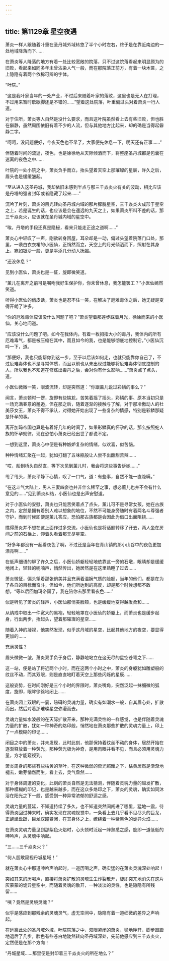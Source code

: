 ```yaml
---
---
---
```

title: 第1129章 星空夜遇
---



萧炎一样人跟随着叶重在圣丹城外域转悠了半个小时左右，终于是在靠近南边的一处地域降落而下……

在萧炎等人降落的地方有着一处比较宽敞的院落，只不过这院落看起来明显颇为的旧败，看起来如同多年未曾沾染人气一般，而在那院落正前方，有着一块木匾，之上隐隐有着两个依稀可辨的字体。

“叶院。”

“这是我叶家当年的一处产业，不过后来随着叶家的落败，这里也是无人在打理，不过用来暂时歇歇脚还是不错的……”望着这处院落，叶重偏过头对着萧炎一行人道。

对于住所，萧炎等人自然是没什么要求，而且这叶院虽然看上去有些旧败，但也胜在僻静，虽然周围依旧有着不少的人流，但与其他地方比起来，却的确是当得起僻静二字。

“呵呵，没问题便好，今夜天色也不早了，大家便先休息一下，明天还有正事……”

伴随着时间的流逝，夜色，也是徐徐地从天际倾洒而下，将整座圣丹城都是包囊在迷离的夜色之中……

叶院的一处小院之中，萧炎负手而立，抬头望着天空上那璀璨的星辰，许久之后，眉头也是缓缓皱起。

“至从进入这圣丹城，我却依旧未感到半点与那三千焱炎火有关的波动，相比应该是丹塔的强者封印或者隐藏了起来……”

沉吟了片刻，萧炎的目光转向圣丹城内域的那片朦胧星空，三千焱炎火成形于星空之上，若是诞生的话，也应该是会在遥远的九天之上，如果萧炎所料不差的话，那三千焱炎火，应该就在圣丹城内域的星空中。

“唉，丹塔的手段还真是隐秘，看来只能走正途之道啊……”

萧炎心中轻叹了一声，刚欲转身回屋，耳朵却是一动，偏过头望着院落门口处，那里，一袭白衣衣裙的小医仙，正悄然而立，天空上的月光倾洒而下，照射在其身上，宛如银沙一般，更是平添几分动人抚媚。

“还没休息？”

见到小医仙，萧炎也是一怔，旋即微笑道。

“薰儿在离开之前可是嘱咐我好生保护你，你未曾休息，我怎能罢工？”小医仙嫣然笑道。

听得小医仙的俏皮话，萧炎也是忍不住一笑，在解决了厄难毒体之后，她无疑是变得开朗了许多。

“你的厄难毒体应该没什么问题了吧？”萧炎望着那莲步踩着月光，徐徐而来的小医仙，关心地问道。

“应该没什么问题了吧。如今在我体内，有着一枚拇指大小的毒丹，我体内的所有厄难毒气，都是被压缩在其中，而且如今的我，也是能够彻底地控制它，”小医仙沉吟一下，道。

“那便好，我也只能帮你到这一步，至于以后该如何走，也就只能靠你自己了，不过厄难毒体也不是寻常体质，而且以前也从未出现过能够将厄难毒体彻底控制的人，所以我也不知道在修炼出毒丹之后，会对你有什么影响……”萧炎点了点头，道。

小医仙微微一笑，眼波流转，却是突然道：“你跟薰儿说过彩鳞的事么？”

闻言，萧炎顿时一愣，旋即有些尴尬，苦笑着摇了摇头，彩鳞的事、原本当初只是一场充满春意的邂逅，但在那之后，随着逐渐的接触与了解，对于那冷傲动人的杜美莎女王，萧炎不得不承认，对得她开始出现了一些复杂的情感，特别是彩鳞那疑是怀孕的事。

离开加玛帝国也算是有着好几年的时间了，如果彩鳞真的怀孕的话，那么按照蛇人族的怀孕规律，现在恐怕小萧炎已经出世了都说不定。

一想到这里，萧炎心中便是有种嫉妒复杂的情绪，似欢喜，似苦恼。

种种情绪汇聚在一起，犹如打翻了五味瓶般让人尝不出酸甜苦辣……

“哎，船到桥头自然直，等下次见到薰儿时，我会将这些事告诉她……”

甩了甩头，萧炎平静下心情，叹了一口气，道：有些事，自然不能一直隐瞒。”

“在这斗气大陆上，男人三妻四妾也并非什么稀罕之事，想必薰儿也并不会有什么意见的……”见到萧炎纠结，小医仙也是出声安慰道。

对于小医仙的安慰，萧炎也只能苦笑着点了点头，薰儿可不是寻常女孩，她在古族之内，定然是拥有着别人难以想象的地位，不然不可能身旁随时有着两名斗尊强者守护，而到时候即便是薰儿答应，恐怕那古族都是会因此为借口出面阻挠……

瞧得萧炎并不想在这上面作过多交流，小医仙也是将话题转移了开去，两人坐在房间之前的石梯上，仰着头看着那无尽星空。

“好多年都没有一起看夜色了啊，不过还是当年在青山镇的那小山谷中的夜色更加漂亮啊……”

在低声细语的聊了许久之后，小医仙娇躯轻轻地依靠这一旁的石墩，眼睛却是缓缓地闭上，轻轻的呢喃声，悄然传出，她居然是在这里熟睡了过去……

萧炎微怔，偏头望着那张俏美并且充满着温婉气质的脸额，当年的他们，都是在为了各自的目标而奋斗，但如今，他们所达到的高度，却是那个时候想都不敢想，“等以后回加玛帝国了，我在陪你去那里看夜色……”

似是听见了萧炎的轻声，小医仙那俏美脸颊，也是缓缓地变得越发柔和……

从纳戒中取出一件宽大的黑袍，轻轻地罩在小医仙的娇躯上，而萧炎也是缓步起身，行出两步，抬起头，望着那璀璨的星空……

随着入神的凝视，他突然发现，似乎这丹域的星空，比起其他地方的夜空，要显得更加的……

充满灵性？

眉头微微一皱，萧炎双手负于身后，静静地站立在这无尽的星空苍穹之下……

这一站，便是站了将近两个小时，而在这两个小时之中，萧炎的身躯犹如雕塑般的纹丝不动，而其双眼，则是直直地盯着天空上那些闪烁的星辰……

这般姿势，在时间刚好是三个小时的界限时，萧炎嘴角，突然泛起一抹细微的弧度，旋即，眼眸徐徐地闭上……

在萧炎闭上双眼的一霎，磅礴的灵魂力量，确实有如潮水一般，自其眉心处，扩散而出，然后对着那璀璨星空弥漫而去。

灵魂力量如水波般的在天际扩散开来，那种充满灵性的一样感觉，也是伴随着灵魂力量的扩散，犹如一种神奇的烙印般，悄然地在萧炎那些扩散的灵魂力量上，印上了一点模糊的印记……

闭目之中的萧炎，并未发现，此时此刻，他那保持着纹丝不动的身体，居然开始在逐渐释放着一种荧光，那种荧光极为神奇，是用肉眼并看不见，而且必须用灵魂力量，方才能窥视到。

萧炎周身的那些有些枯黄的草叶，在这种微弱的荧光照耀之下，枯黄居然是渐渐地褪去，嫩芽悄然而生，看上去，灵气盎然……

对于身体周遭的变化，此刻的萧炎自然是无法猜测，伴随着灵魂力量的越发扩散，那种模糊的印记，也是越来越多，而在这众多烙印之下，萧炎的灵魂，确实如同沐浴在阳光之下一般，感受到一种异常浓郁的舒适之感。

灵魂力量的蔓延，不知道持续了多久，也不知道突然间闯进了哪里，猛地一震，待得萧炎回过神来时，确实发现在灵魂视觉中，一条看上去几乎看不见尽头的巨龙，正蜿蜒盘踞，巨龙双瞳紧闭，在其身体之上，缭绕着一种紫黑色的诡异火焰……

在萧炎灵魂力量见到那紫色火焰时，心头顿时泛起一阵熟悉之感，旋即一道低低的呻吟声，从灵魂中响起。

“三……三千焱炎火？”

“何人胆敢窥视丹城星域！”

就在萧炎心中那道呻吟声响起时，一道历喝之声，确实猛的在萧炎灵魂深处响起！

突如其来的历喝声，直接将萧炎扩散的灵魂生生炸裂散开，旋即突兀地消失在这片灰蒙蒙的诡异星空中，而随着灵魂的散开，一种淡淡的灵性，也是隐隐有所残留……

“咦？竟然是灵境灵魂？”

似乎是感应到那残余的灵魂灵气，虚无空间中，隐隐有着一道细微的差异之声响起。

在远离此处的圣丹域外域，叶院院落之中，双眼紧闭的萧炎，猛地睁开，脚步蹬蹬地退后了几步，脸色有些苍白地陡然转向圣丹域深处，先前他感应到三千焱炎火，定然便是在那个方向！

“丹城星域……那里便是封印着三千焱炎火的所在地么？”